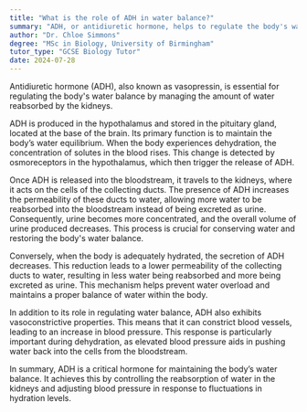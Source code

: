 ```yaml
---
title: "What is the role of ADH in water balance?"
summary: "ADH, or antidiuretic hormone, helps to regulate the body's water balance by controlling the amount of water reabsorbed by the kidneys."
author: "Dr. Chloe Simmons"
degree: "MSc in Biology, University of Birmingham"
tutor_type: "GCSE Biology Tutor"
date: 2024-07-28
---
```


Antidiuretic hormone (ADH), also known as vasopressin, is essential for regulating the body's water balance by managing the amount of water reabsorbed by the kidneys.

ADH is produced in the hypothalamus and stored in the pituitary gland, located at the base of the brain. Its primary function is to maintain the body’s water equilibrium. When the body experiences dehydration, the concentration of solutes in the blood rises. This change is detected by osmoreceptors in the hypothalamus, which then trigger the release of ADH.

Once ADH is released into the bloodstream, it travels to the kidneys, where it acts on the cells of the collecting ducts. The presence of ADH increases the permeability of these ducts to water, allowing more water to be reabsorbed into the bloodstream instead of being excreted as urine. Consequently, urine becomes more concentrated, and the overall volume of urine produced decreases. This process is crucial for conserving water and restoring the body's water balance.

Conversely, when the body is adequately hydrated, the secretion of ADH decreases. This reduction leads to a lower permeability of the collecting ducts to water, resulting in less water being reabsorbed and more being excreted as urine. This mechanism helps prevent water overload and maintains a proper balance of water within the body.

In addition to its role in regulating water balance, ADH also exhibits vasoconstrictive properties. This means that it can constrict blood vessels, leading to an increase in blood pressure. This response is particularly important during dehydration, as elevated blood pressure aids in pushing water back into the cells from the bloodstream.

In summary, ADH is a critical hormone for maintaining the body’s water balance. It achieves this by controlling the reabsorption of water in the kidneys and adjusting blood pressure in response to fluctuations in hydration levels.
    